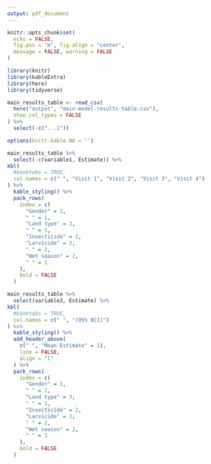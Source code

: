 ```yaml
---
output: pdf_document
---
```


```r
knitr::opts_chunk$set(
  echo = FALSE, 
  fig.pos = 'H', fig.align = "center",
  message = FALSE, warning = FALSE
)
```


```r
library(knitr)
library(kableExtra)
library(here)
library(tidyverse)
```

```r
main_results_table <- read_csv(
  here("output", "main-model-results-table.csv"),
  show_col_types = FALSE
) %>% 
  select(-c("...1"))
```


```r
options(knitr.kable.NA = '')

main_results_table %>% 
  select(-c(variable1, Estimate)) %>% 
kbl(
  #booktabs = TRUE, 
  col.names = c(" ", "Visit 1", "Visit 2", "Visit 3", "Visit 4")
) %>% 
  kable_styling() %>% 
  pack_rows(
    index = c(
      "Gender" = 2,
      " " = 1,
      "Land type" = 3,
      " " = 1,
      "Insecticide" = 2,
      "Larvicide" = 2,
      " " = 2,
      "Wet season" = 2,
      " " = 1
    ), 
    bold = FALSE
  )
```

\newpage

```r
main_results_table %>% 
  select(variable2, Estimate) %>% 
kbl(
  #booktabs = TRUE, 
  col.names = c(" ", "(95% BCI)")
) %>% 
  kable_styling() %>% 
  add_header_above(
    c(" ", "Mean Estimate" = 1), 
    line = FALSE,
    align = "l"
  ) %>% 
  pack_rows(
    index = c(
      "Gender" = 2,
      " " = 1,
      "Land type" = 3,
      " " = 1,
      "Insecticide" = 2,
      "Larvicide" = 2,
      " " = 2,
      "Wet season" = 2,
      " " = 1
    ), 
    bold = FALSE
  )
```


